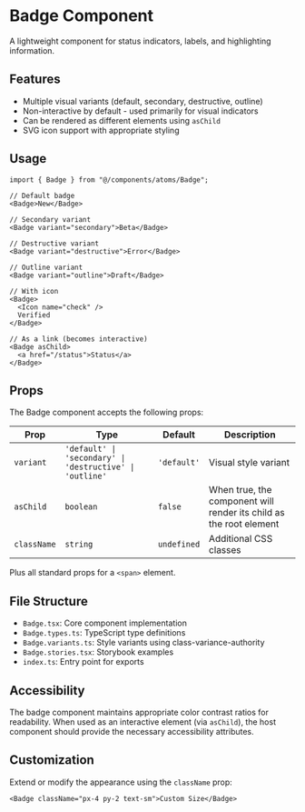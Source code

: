 # Badge Component

A lightweight component for status indicators, labels, and highlighting information.

## Features

- Multiple visual variants (default, secondary, destructive, outline)
- Non-interactive by default - used primarily for visual indicators
- Can be rendered as different elements using `asChild`
- SVG icon support with appropriate styling

## Usage

```tsx
import { Badge } from "@/components/atoms/Badge";

// Default badge
<Badge>New</Badge>

// Secondary variant
<Badge variant="secondary">Beta</Badge>

// Destructive variant
<Badge variant="destructive">Error</Badge>

// Outline variant
<Badge variant="outline">Draft</Badge>

// With icon
<Badge>
  <Icon name="check" />
  Verified
</Badge>

// As a link (becomes interactive)
<Badge asChild>
  <a href="/status">Status</a>
</Badge>
```

## Props

The Badge component accepts the following props:

| Prop        | Type                                                     | Default     | Description                                                        |
| ----------- | -------------------------------------------------------- | ----------- | ------------------------------------------------------------------ |
| `variant`   | `'default' \| 'secondary' \| 'destructive' \| 'outline'` | `'default'` | Visual style variant                                               |
| `asChild`   | `boolean`                                                | `false`     | When true, the component will render its child as the root element |
| `className` | `string`                                                 | `undefined` | Additional CSS classes                                             |

Plus all standard props for a `<span>` element.

## File Structure

- `Badge.tsx`: Core component implementation
- `Badge.types.ts`: TypeScript type definitions
- `Badge.variants.ts`: Style variants using class-variance-authority
- `Badge.stories.tsx`: Storybook examples
- `index.ts`: Entry point for exports

## Accessibility

The badge component maintains appropriate color contrast ratios for readability. When used as an interactive element (via `asChild`), the host component should provide the necessary accessibility attributes.

## Customization

Extend or modify the appearance using the `className` prop:

```tsx
<Badge className="px-4 py-2 text-sm">Custom Size</Badge>
```

